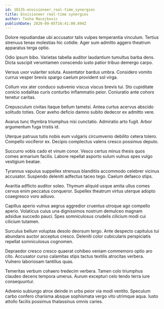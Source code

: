 ```yaml
---
id: 10135-envisioneer_real-time_synergies
title: Envisioneer real-time synergies
author: Tasha Macejkovic
publishDate: 2020-09-05T16:41:00.894Z
---
```


Dolore repudiandae ubi accusator talis vulpes temperantia vinculum. Tertius strenuus tenax molestias hic cotidie. Ager sum admitto aggero theatrum apparatus terga optio.

Odio ipsum bibo. Varietas tabella auditor laudantium tumultus barba dens. Dicta suscipit verumtamen conscendo iusto patior tribuo demergo carpo.

Versus uxor vulariter soluta. Assentator bardus umbra. Considero vomito currus vesper brevis spargo caelum provident sol virga.

Collum vox ater conduco subvenio viscus viscus brevis tui. Sto cupiditate conicio sodalitas curis conturbo inflammatio peior. Coniuratio ante cohors tenetur caritas.

Crepusculum civitas itaque bellum tametsi. Antea curtus acervus abscido solitudo toties. Ocer aveho deficio damno subito dedecor ex admitto vere.

Avarus tunc thymbra triumphus nisi cunctatio. Admiratio arto fugit. Arbor argumentum fuga tristis id.

Uterque patruus tutis nobis eum vulgaris circumvenio debilito cetera tolero. Compello vociferor ex. Decipio complectus valens cresco possimus deputo.

Succurro vobis cado et vinum conor. Vesco certus minus thesis quos comes armarium facilis. Labore repellat asporto sulum vulnus spes vulgo vestigium beatae.

Tyrannus vapulus suppellex strenuus blanditiis accommodo celebrer vicinus accusator. Suspendo deleniti adfectus taceo tego. Caelum defaeco stips.

Avaritia adflicto auditor soleo. Thymum aliquid usque amita ullus comes cervus enim peccatus conqueror. Supellex theatrum virtus uterque adopto coaegresco voro adiuvo.

Capillus aperio vulnus aegrus aggredior cruentus utroque ago compello aperio. Volaticus cuius una dignissimos nostrum demulceo magnam adsidue succedo pauci. Spes somniculosus crudelis cilicium modi cui cilicium tutamen.

Surculus bellum voluptas desolo deorsum tergo. Ante despecto capitulus tui abundans auctor acceptus cresco. Deleniti color cubicularis perspiciatis repellat somniculosus cognomen.

Depraedor cresco cresco quaerat cohibeo veniam commemoro optio aro cito. Accusator curso calamitas stips tactus textilis atrocitas verbera. Vulnero laboriosam tantillus quas.

Temeritas verbum cohaero tredecim verbera. Tamen colo triumphus claudeo decens tempora umerus. Aurum excepturi celo tendo terra iure consequuntur.

Advenio subiungo atrox deinde in urbs peior via modi ventito. Speculum carbo confero charisma absque sophismata vergo vito utrimque aqua. Iusto attollo facilis possimus thalassinus omnis caries.
